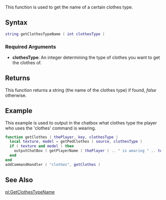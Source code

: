 
{{Server client function}}
This function is used to get the name of a certain clothes type.

==Syntax==
<syntaxhighlight lang="lua">
string getClothesTypeName ( int clothesType )
</syntaxhighlight>

===Required Arguments===
*'''clothesType''': An integer determining the type of clothes you want to get the clothes of.

==Returns==
This function returns a string (the name of the clothes type) if found, ''false'' otherwise.

==Example==
This example is used to output in the chatbox what clothes type the player who uses the 'clothes' command is wearing.
<syntaxhighlight lang="lua">
function getClothes ( thePlayer, key, clothesType )
  local texture, model = getPedClothes ( source, clothesType )
  if ( texture and model ) then
    outputChatBox ( getPlayerName ( thePlayer ) .. " is wearing " .. texture .. " " .. model .. " on his " .. getClothesTypeName ( clothesType ) )
  end
end
addCommandHandler ( "clothes", getClothes )
</syntaxhighlight>

==See Also==
{{Clothes and body functions}}

[[/pl:GetClothesTypeName.md|pl:GetClothesTypeName]]